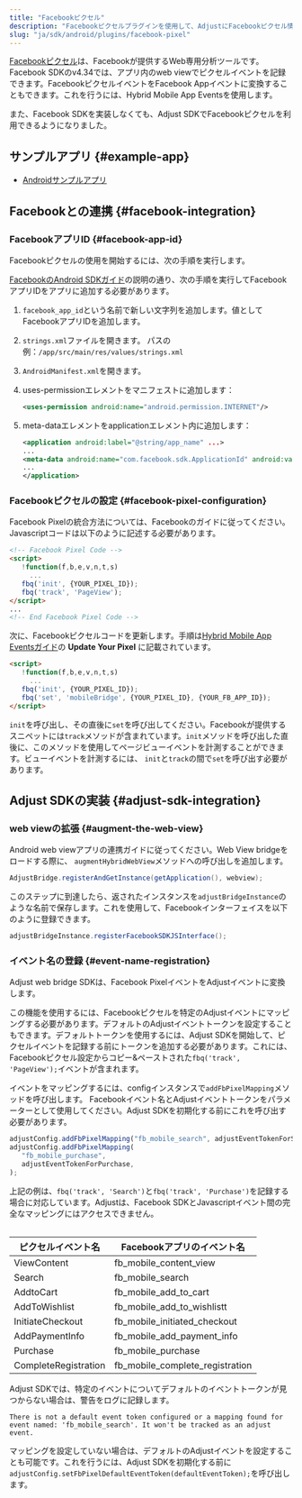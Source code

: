 ```yaml
---
title: "Facebookピクセル"
description: "Facebookピクセルプラグインを使用して、AdjustにFacebookピクセル情報をパスします。"
slug: "ja/sdk/android/plugins/facebook-pixel"
---
```


[Facebookピクセル](https://www.facebook.com/business/help/952192354843755?id=1205376682832142)は、Facebookが提供するWeb専用分析ツールです。Facebook SDKのv4\.34では、アプリ内のweb viewでピクセルイベントを記録できます。FacebookピクセルイベントをFacebook Appイベントに変換することもできます。これを行うには、Hybrid Mobile App Eventsを使用します。

また、Facebook SDKを実装しなくても、Adjust SDKでFacebookピクセルを利用できるようになりました。

## サンプルアプリ {#example-app}

-  [Androidサンプルアプリ](https://github.com/adjust/android_sdk/tree/master/Adjust/examples/example-app-fbpixel)

## Facebookとの連携 {#facebook-integration}

### FacebookアプリID {#facebook-app-id}

Facebookピクセルの使用を開始するには、次の手順を実行します。

[FacebookのAndroid SDKガイド](https://developers.facebook.com/docs/android/)の説明の通り、次の手順を実行してFacebookアプリIDをアプリに追加する必要があります。

1. `facebook_app_id`という名前で新しい文字列を追加します。値としてFacebookアプリIDを追加します。

2. `strings.xml`ファイルを開きます。 パスの例：`/app/src/main/res/values/strings.xml`

3. `AndroidManifest.xml`を開きます。

4. uses\-permissionエレメントをマニフェストに追加します：

   <CodeBlock title="AndroidManifest.xml">

   ```xml
   <uses-permission android:name="android.permission.INTERNET"/>
   ```

   </CodeBlock>

5. meta\-dataエレメントをapplicationエレメント内に追加します：

   <CodeBlock title="AndroidManifest.xml">

   ```xml
   <application android:label="@string/app_name" ...>
   ...
   <meta-data android:name="com.facebook.sdk.ApplicationId" android:value="@string/facebook_app_id"/>
   ...
   </application>
   ```

   </CodeBlock>

### Facebookピクセルの設定 {#facebook-pixel-configuration}

Facebook Pixelの統合方法については、Facebookのガイドに従ってください。Javascriptコードは以下のように記述する必要があります。

```html
<!-- Facebook Pixel Code -->
<script>
   !function(f,b,e,v,n,t,s)
     ...
   fbq('init', {YOUR_PIXEL_ID});
   fbq('track', 'PageView');
</script>
...
<!-- End Facebook Pixel Code -->
```

次に、Facebookピクセルコードを更新します。手順は[Hybrid Mobile App Eventsガイド](https://developers.facebook.com/docs/app-events/hybrid-app-events)の **Update Your Pixel** に記載されています。

```html
<script>
   !function(f,b,e,v,n,t,s)
     ...
   fbq('init', {YOUR_PIXEL_ID});
   fbq('set', 'mobileBridge', {YOUR_PIXEL_ID}, {YOUR_FB_APP_ID});
</script>
```

<Callout type="important">

`init`を呼び出し、その直後に`set`を呼び出してください。Facebookが提供するスニペットには`track`メソッドが含まれています。`init`メソッドを呼び出した直後に、このメソッドを使用してページビューイベントを計測することができます。ビューイベントを計測するには、 `init`と`track`の間で`set`を呼び出す必要があります。

</Callout>

## Adjust SDKの実装 {#adjust-sdk-integration}

### web viewの拡張 {#augment-the-web-view}

Android web viewアプリの連携ガイドに従ってください。Web View bridgeをロードする際に、 `augmentHybridWebView`メソッドへの呼び出しを追加します。

```java
AdjustBridge.registerAndGetInstance(getApplication(), webview);
```

このステップに到達したら、返されたインスタンスを`adjustBridgeInstance`のような名前で保存します。これを使用して、Facebookインターフェイスを以下のように登録できます。

```java
adjustBridgeInstance.registerFacebookSDKJSInterface();
```

### イベント名の登録 {#event-name-registration}

Adjust web bridge SDKは、Facebook PixelイベントをAdjustイベントに変換します。

この機能を使用するには、Facebookピクセルを特定のAdjustイベントにマッピングする必要があります。デフォルトのAdjustイベントトークンを設定することもできます。デフォルトトークンを使用するには、Adjust SDKを開始して、ピクセルイベントを記録する前にトークンを追加する必要があります。これには、Facebookピクセル設定からコピー&ペーストされた`fbq('track', 'PageView');`イベントが含まれます。

イベントをマッピングするには、configインスタンスで`addFbPixelMapping`メソッドを呼び出します。 Facebookイベント名とAdjustイベントトークンをパラメーターとして使用してください。Adjust SDKを初期化する前にこれを呼び出す必要があります。

```js
adjustConfig.addFbPixelMapping("fb_mobile_search", adjustEventTokenForSearch);
adjustConfig.addFbPixelMapping(
   "fb_mobile_purchase",
   adjustEventTokenForPurchase,
);
```

<Callout type="note">

上記の例は、`fbq('track', 'Search')`と`fbq('track', 'Purchase')`を記録する場合に対応しています。Adjustは、Facebook SDKとJavascriptイベント間の完全なマッピングにはアクセスできません。

</Callout>
<Table>

| ピクセルイベント名   | Facebookアプリのイベント名      |
| -------------------- | ------------------------------- |
| ViewContent          | fb_mobile_content_view          |
| Search               | fb_mobile_search                |
| AddtoCart            | fb_mobile_add_to_cart           |
| AddToWishlist        | fb_mobile_add_to_wishlistt      |
| InitiateCheckout     | fb_mobile_initiated_checkout    |
| AddPaymentInfo       | fb_mobile_add_payment_info      |
| Purchase             | fb_mobile_purchase              |
| CompleteRegistration | fb_mobile_complete_registration |

</Table>

Adjust SDKでは、特定のイベントについてデフォルトのイベントトークンが見つからない場合は、警告をログに記録します。

```text
There is not a default event token configured or a mapping found for event named: 'fb_mobile_search'. It won't be tracked as an adjust event.
```

マッピングを設定していない場合は、デフォルトのAdjustイベントを設定することも可能です。これを行うには、Adjust SDKを初期化する前に`adjustConfig.setFbPixelDefaultEventToken(defaultEventToken);`を呼び出します。
